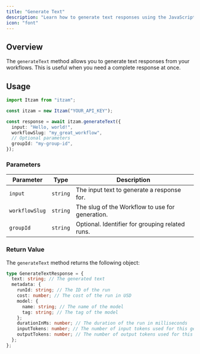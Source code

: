 ```yaml
---
title: "Generate Text"
description: "Learn how to generate text responses using the JavaScript SDK."
icon: "font"
---
```


## Overview

The `generateText` method allows you to generate text responses from your workflows. This is useful when you need a complete response at once.

## Usage

```typescript
import Itzam from "itzam";

const itzam = new Itzam("YOUR_API_KEY");

const response = await itzam.generateText({
  input: "Hello, world!",
  workflowSlug: "my_great_workflow",
  // Optional parameters
  groupId: "my-group-id",
});
```

### Parameters

| Parameter      | Type     | Description                                     |
| -------------- | -------- | ----------------------------------------------- |
| `input`        | `string` | The input text to generate a response for.      |
| `workflowSlug` | `string` | The slug of the Workflow to use for generation. |
| `groupId`      | `string` | Optional. Identifier for grouping related runs. |

### Return Value

The `generateText` method returns the following object:

```typescript
type GenerateTextResponse = {
  text: string; // The generated text
  metadata: {
    runId: string; // The ID of the run
    cost: number; // The cost of the run in USD
    model: {
      name: string; // The name of the model
      tag: string; // The tag of the model
    };
    durationInMs: number; // The duration of the run in milliseconds
    inputTokens: number; // The number of input tokens used for this generation
    outputTokens: number; // The number of output tokens used for this generation
  };
};
``` 